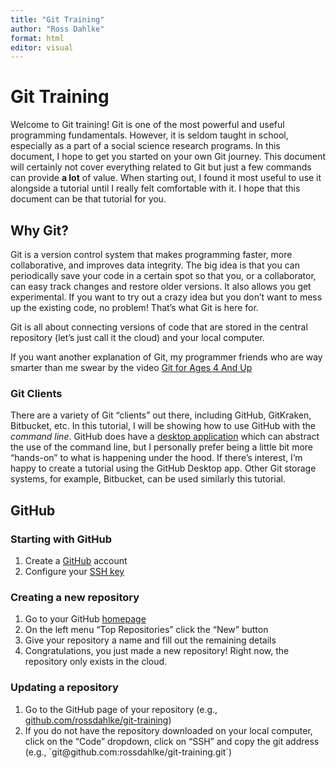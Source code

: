 ```yaml
---
title: "Git Training"
author: "Ross Dahlke"
format: html
editor: visual
---
```


# Git Training

Welcome to Git training! Git is one of the most powerful and useful programming fundamentals. However, it is seldom taught in school, especially as a part of a social science research programs. In this document, I hope to get you started on your own Git journey. This document will certainly not cover everything related to Git but just a few commands can provide **a lot** of value. When starting out, I found it most useful to use it alongside a tutorial until I really felt comfortable with it. I hope that this document can be that tutorial for you.

## Why Git?

Git is a version control system that makes programming faster, more collaborative, and improves data integrity. The big idea is that you can periodically save your code in a certain spot so that you, or a collaborator, can easy track changes and restore older versions. It also allows you get experimental. If you want to try out a crazy idea but you don't want to mess up the existing code, no problem! That's what Git is here for.

Git is all about connecting versions of code that are stored in the central repository (let's just call it the cloud) and your local computer.

If you want another explanation of Git, my programmer friends who are way smarter than me swear by the video [Git for Ages 4 And Up](https://www.youtube.com/watch?v=1ffBJ4sVUb4&ab_channel=HackersOnBoard)

### Git Clients

There are a variety of Git "clients" out there, including GitHub, GitKraken, Bitbucket, etc. In this tutorial, I will be showing how to use GitHub with the *command line*. GitHub does have a [desktop application](https://desktop.github.com/) which can abstract the use of the command line, but I personally prefer being a little bit more "hands-on" to what is happening under the hood. If there's interest, I'm happy to create a tutorial using the GitHub Desktop app. Other Git storage systems, for example, Bitbucket, can be used similarly this tutorial.

## GitHub

### Starting with GitHub

1.  Create a [GitHub](https://github.com/) account
2.  Configure your [SSH key](https://docs.github.com/en/authentication/connecting-to-github-with-ssh/adding-a-new-ssh-key-to-your-github-account)

### Creating a new repository

1.  Go to your GitHub [homepage](https://github.com/)
2.  On the left menu "Top Repositories" click the "New" button
3.  Give your repository a name and fill out the remaining details
4.  Congratulations, you just made a new repository! Right now, the repository only exists in the cloud.

### Updating a repository

1.  Go to the GitHub page of your repository (e.g., [github.com/rossdahlke/git-training](github.com/rossdahlke/git-training))
2.  If you do not have the repository downloaded on your local computer, click on the "Code" dropdown, click on "SSH" and copy the git address (e.g., \`git\@github.com:rossdahlke/git-training.git\`)
